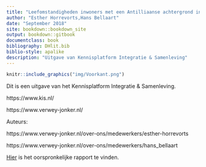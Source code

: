 ```yaml
--- 
title: "Leefomstandigheden inwoners met een Antilliaanse achtergrond in Den Haag"
author: "Esther Horrevorts,Hans Bellaart"
date: "September 2018"
site: bookdown::bookdown_site
output: bookdown::gitbook
documentclass: book
bibliography: DHlit.bib
biblio-style: apalike
description: "Uitgave van Kennisplatform Integratie & Samenleving"
---
```




```r
knitr::include_graphics("img/Voorkant.png")

```

Dit is een uitgave van het Kennisplatform Integratie & Samenleving.

https://www.kis.nl/

https://www.verwey-jonker.nl/

Auteurs:

https://www.verwey-jonker.nl/over-ons/medewerkers/esther-horrevorts

https://www.verwey-jonker.nl/over-ons/medewerkers/hans_bellaart

[Hier](https://www.kis.nl/publicatie/leefomstandigheden-inwoners-met-een-antilliaanse-achtergrond-den-haag) is het oorspronkelijke rapport te vinden. 
